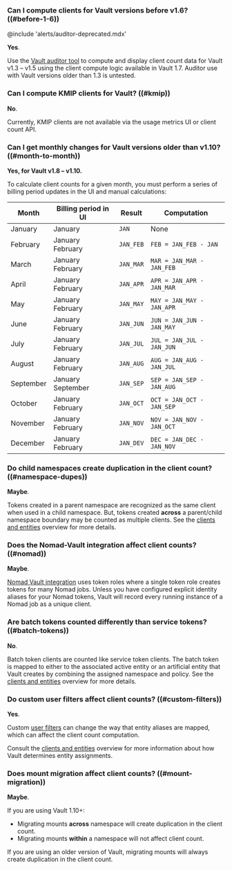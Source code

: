 ### Can I compute clients for Vault versions before v1.6? ((#before-1-6))

@include 'alerts/auditor-deprecated.mdx'

**Yes**.

Use the [Vault auditor tool](/vault/tutorials/monitoring/usage-metrics#vault-auditor-tool)
to compute and display client count data for Vault v1.3 &ndash; v1.5 using the
client compute logic available in Vault 1.7. Auditor use with Vault versions
older than 1.3 is untested.

### Can I compute KMIP clients for Vault? ((#kmip))

**No**.

Currently, KMIP clients are not available via the usage metrics UI or client
count API.

### Can I get monthly changes for Vault versions older than v1.10? ((#month-to-month))

**Yes, for Vault v1.8 &ndash; v1.10.**

To calculate client counts for a given month, you must perform a series of
billing period updates in the UI and manual calculations:

Month     | Billing period in UI     | Result       | Computation
--------- | ------------------------ | ------------ | -----------
January   | January                  | `JAN`        | None
February  | January &nbsp; February  | `JAN_FEB`    | `FEB = JAN_FEB - JAN` 
March     | January &nbsp; February  | `JAN_MAR`    | `MAR = JAN_MAR - JAN_FEB` 
April     | January &nbsp; February  | `JAN_APR`    | `APR = JAN_APR - JAN_MAR` 
May       | January &nbsp; February  | `JAN_MAY`    | `MAY = JAN_MAY - JAN_APR` 
June      | January &nbsp; February  | `JAN_JUN`    | `JUN = JAN_JUN - JAN_MAY` 
July      | January &nbsp; February  | `JAN_JUL`    | `JUL = JAN_JUL - JAN_JUN` 
August    | January &nbsp; February  | `JAN_AUG`    | `AUG = JAN_AUG - JAN_JUL` 
September | January &nbsp; September | `JAN_SEP`    | `SEP = JAN_SEP - JAN_AUG` 
October   | January &nbsp; February  | `JAN_OCT`    | `OCT = JAN_OCT - JAN_SEP` 
November  | January &nbsp; February  | `JAN_NOV`    | `NOV = JAN_NOV - JAN_OCT` 
December  | January &nbsp; February  | `JAN_DEV`    | `DEC = JAN_DEC - JAN_NOV` 

### Do child namespaces create duplication in the client count? ((#namespace-dupes))

**Maybe**.

Tokens created in a parent namespace are recognized as the same client when used
in a child namespace. But, tokens created **across** a parent/child namespace
boundary may be counted as multiple clients. See the
[clients and entities](/vault/docs/concepts/client-count) overview for more
details.

### Does the Nomad-Vault integration affect client counts? ((#nomad))

**Maybe**.

[Nomad Vault integration](/nomad/docs/integrations/vault-integration#token-role-based-integration)
uses token roles where a single token role creates tokens for many Nomad jobs.
Unless you have configured explicit identity aliases for your Nomad tokens,
Vault will record every running instance of a Nomad job as a unique client.

### Are batch tokens counted differently than service tokens? ((#batch-tokens))

**No**.

Batch token clients are counted like service token clients. The batch token is
mapped to either to the associated active entity or an artificial entity that
Vault creates by combining the assigned namespace and policy. See the
[clients and entities](/vault/docs/concepts/client-count) overview for more
details.

### Do custom user filters affect client counts? ((#custom-filters))

**Yes**.

Custom [user filters](/vault/api-docs/auth/ldap#userfilter) can change the way
that entity aliases are mapped, which can affect the client count computation.

Consult the [clients and entities](/vault/concepts/client-count) overview
for more information about how Vault determines entity assignments.

### Does mount migration affect client counts? ((#mount-migration))

**Maybe**.

If you are using Vault 1.10+:

- Migrating mounts **across** namespace will create duplication in the client count.
- Migrating mounts **within** a namespace will not affect client count.

If you are using an older version of Vault, migrating mounts will always create 
duplication in the client count.
